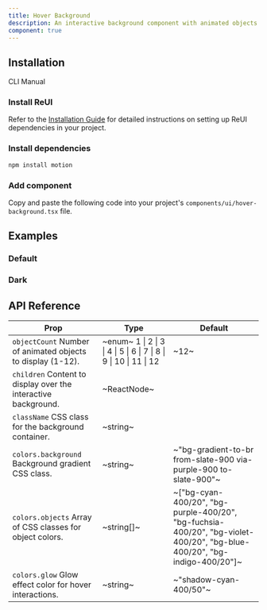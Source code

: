 ```yaml
---
title: Hover Background
description: An interactive background component with animated objects that respond to hover interactions and customizable colors.
component: true
---
```


## Installation

<Tabs defaultValue="cli">

<TabsList>
  <TabsTrigger value="cli">CLI</TabsTrigger>
  <TabsTrigger value="manual">Manual</TabsTrigger>
</TabsList>

<TabsContent value="cli">
  <CliCommands name="hover-background" />
</TabsContent>

<TabsContent value="manual">    
<Steps>

### Install ReUI

Refer to the [Installation Guide](/docs/installation) for detailed instructions on setting up ReUI dependencies in your project.

### Install dependencies

```bash
npm install motion
```

### Add component

Copy and paste the following code into your project's `components/ui/hover-background.tsx` file.

<ComponentPreview name="hover-background" />

</Steps>

</TabsContent>

</Tabs>

## Examples

### Default

<ExamplePreview path="hover-background/default" />

### Dark

<ExamplePreview path="hover-background/dark" />

## API Reference

| **Prop**                                                                                  | **Type**                                                                                        | **Default**                                                                                                             |
| ----------------------------------------------------------------------------------------- | ----------------------------------------------------------------------------------------------- | ----------------------------------------------------------------------------------------------------------------------- |
| `objectCount` <PopoverInfo>Number of animated objects to display (1-12).</PopoverInfo>    | ~enum~ <PopoverInfo> 1 \| 2 \| 3 \| 4 \| 5 \| 6 \| 7 \| 8 \| 9 \| 10 \| 11 \| 12 </PopoverInfo> | ~12~                                                                                                                    |
| `children` <PopoverInfo>Content to display over the interactive background.</PopoverInfo> | ~ReactNode~                                                                                     | <Na/>                                                                                                                   |
| `className` <PopoverInfo>CSS class for the background container.</PopoverInfo>            | ~string~                                                                                        | <Na/>                                                                                                                   |
| `colors.background` <PopoverInfo>Background gradient CSS class.</PopoverInfo>             | ~string~                                                                                        | ~"bg-gradient-to-br from-slate-900 via-purple-900 to-slate-900"~                                                        |
| `colors.objects` <PopoverInfo>Array of CSS classes for object colors.</PopoverInfo>       | ~string[]~                                                                                      | ~["bg-cyan-400/20", "bg-purple-400/20", "bg-fuchsia-400/20", "bg-violet-400/20", "bg-blue-400/20", "bg-indigo-400/20"]~ |
| `colors.glow` <PopoverInfo>Glow effect color for hover interactions.</PopoverInfo>        | ~string~                                                                                        | ~"shadow-cyan-400/50"~                                                                                                  |
